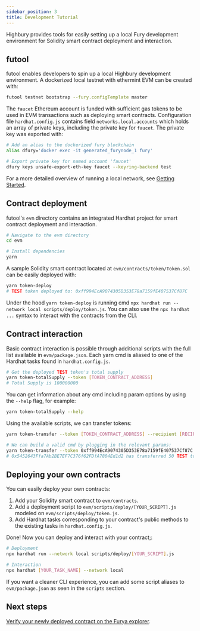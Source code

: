 ```yaml
---
sidebar_position: 3
title: Development Tutorial
---
```


Highbury provides tools for easily setting up a local Fury development environment for Solidity smart contract deployment and interaction.

## futool

futool enables developers to spin up a local Highbury development environment. A dockerized local testnet with ethermint EVM can be created with:

```bash
futool testnet bootstrap --fury.configTemplate master
```

The `faucet` Ethereum account is funded with sufficient gas tokens to be used in
EVM transactions such as deploying smart contracts. Configuration file
`hardhat.config.js` contains field `networks.local.accounts` which holds an
array of private keys, including the private key for `faucet`. The private key
was exported with:

```bash
# Add an alias to the dockerized fury blockchain
alias dfury='docker exec -it generated_furynode_1 fury'

# Export private key for named account 'faucet'
dfury keys unsafe-export-eth-key faucet --keyring-backend test
```

For a more detailed overview of running a local network, see [Getting Started](../cosmos/getting-started).

## Contract deployment

futool's `evm` directory contains an integrated Hardhat project for smart contract deployment and interaction.

```bash
# Navigate to the evm directory
cd evm

# Install dependencies
yarn
```

A sample Solidity smart contract located at `evm/contracts/token/Token.sol` can be easily deployed with:

```bash
yarn token-deploy
# TEST token deployed to: 0xff994EcA9074305D353E78a7159fE407537Cf87C
```

Under the hood `yarn token-deploy` is running cmd `npx hardhat run --network local scripts/deploy/token.js`. You can also use the `npx hardhat ...` syntax to interact with the contracts from the CLI.

## Contract interaction

Basic contract interaction is possible through additional scripts with the full list available in `evm/package.json`. Each yarn cmd is aliased to one of the Hardhat tasks found in `hardhat.config.js`.

```bash
# Get the deployed TEST token's total supply
yarn token-totalSupply --token [TOKEN_CONTRACT_ADDRESS]
# Total Supply is 100000000
```

You can get information about any cmd including param options by using the `--help` flag, for example:

```bash
yarn token-totalSupply --help
```

Using the available scripts, we can transfer tokens:

```bash
yarn token-transfer --token [TOKEN_CONTRACT_ADDRESS] --recipient [RECIPIENT_ADDRESS] --amount [AMOUNT]

# We can build a valid cmd by plugging in the relevant params:
yarn token-transfer --token 0xff994EcA9074305D353E78a7159fE407537Cf87C --recipient 0xdd2fd4581271e230360230f9337d5c0430bf44c0 --amount 50
# 0x5452643Ffa7Ab2BE7EF7C376f62FDfA7804Ed1d2 has transferred 50 TEST to 0xdd2fd4581271e230360230f9337d5c0430bf44c0
```

## Deploying your own contracts

You can easily deploy your own contracts:

1. Add your Solidity smart contract to `evm/contracts`.
2. Add a deployment script to `evm/scripts/deploy/[YOUR_SCRIPT].js` modeled on `evm/scripts/deploy/token.js`.
3. Add Hardhat tasks corresponding to your contract's public methods to the existing tasks in `hardhat.config.js`.

Done! Now you can deploy and interact with your contract;:

```bash
# Deployment
npx hardhat run --network local scripts/deploy/[YOUR_SCRIPT].js

# Interaction
npx hardhat [YOUR_TASK_NAME] --network local
```

If you want a cleaner CLI experience, you can add some script aliases to `evm/package.json` as seen in the `scripts` section.

## Next steps

[Verify your newly deployed contract on the Furya explorer](./contract_verification).
